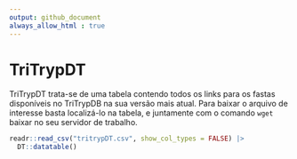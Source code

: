 ```yaml
---
output: github_document
always_allow_html : true
---
```



# TriTrypDT


TriTrypDT trata-se de uma tabela contendo todos os links para os fastas disponíveis no TriTrypDB na sua versão mais atual.
Para baixar o arquivo de interesse basta localizá-lo na tabela, e juntamente com o comando `wget` baixar no seu servidor de trabalho.

```r
readr::read_csv("tritrypDT.csv", show_col_types = FALSE) |> 
  DT::datatable()
```